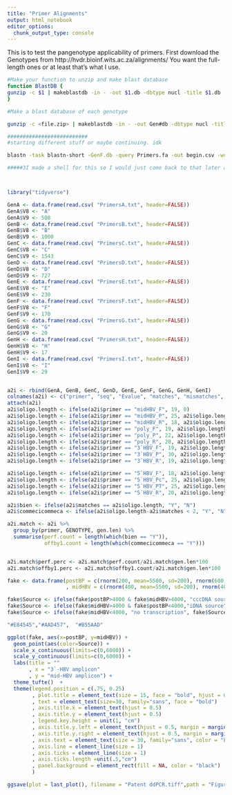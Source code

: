 ---
title: "Primer Alignments"
output: html_notebook
editor_options: 
  chunk_output_type: console
---

This is to test the pangenotype applicability of primers.
First download the Genotypes from http://hvdr.bioinf.wits.ac.za/alignments/
You want the full-length ones or at least that's what I use.
```{bash}
#Make your function to unzip and make blast database
function BlastDB {
gunzip -c $1 | makeblastdb -in - -out $1.db -dbtype nucl -title $1.db -parse_seqids
}

#Make a blast database of each genotype

gunzip -c <file.zip> | makeblastdb -in - -out Gen#db -dbtype nucl -title Gen#db -parse_seqids

##########################
#starting different stuff or maybe continuing. idk

blastn -task blastn-short -GenF.db -query Primers.fa -out begin.csv -word_size 19 #the length of the primer itself so that it must be a perfect

#####3I made a shell for this so I would just come back to that later and use it. It's the PrimerBlast2.sh on the ubuntu computer




```

```{r packages}
library("tidyverse")
```

```{r data read in}
GenA <- data.frame(read.csv( "PrimersA.txt", header=FALSE))
GenA$V8 <- "A"
GenA$V9 <- 508
GenB <- data.frame(read.csv( "PrimersB.txt", header=FALSE))
GenB$V8 <- "B"
GenB$V9 <- 1000
GenC <- data.frame(read.csv( "PrimersC.txt", header=FALSE))
GenC$V8 <- "C"
GenC$V9 <- 1543
GenD <- data.frame(read.csv( "PrimersD.txt", header=FALSE))
GenD$V8 <- "D"
GenD$V9 <- 727
GenE <- data.frame(read.csv( "PrimersE.txt", header=FALSE))
GenE$V8 <- "E"
GenE$V9 <- 230
GenF <- data.frame(read.csv( "PrimersF.txt", header=FALSE))
GenF$V8 <- "F"
GenF$V9 <- 170
GenG <- data.frame(read.csv( "PrimersG.txt", header=FALSE))
GenG$V8 <- "G"
GenG$V9 <- 20
GenH <- data.frame(read.csv( "PrimersH.txt", header=FALSE))
GenH$V8 <- "H"
GenH$V9 <- 17
GenI <- data.frame(read.csv( "PrimersI.txt", header=FALSE))
GenI$V8 <- "I"
GenI$V9 <- 29


a2i <- rbind(GenA, GenB, GenC, GenD, GenE, GenF, GenG, GenH, GenI)
colnames(a2i) <- c("primer", "seq", "Evalue", "matches", "mismatches", "pos_score_match", "perc_pos", "GENOTYPE", "gen.len")
attach(a2i)
a2i$oligo.length <- ifelse(a2i$primer == "midHBV_F", 19, 0)
a2i$oligo.length <- ifelse(a2i$primer == "midHBV_P", 25, a2i$oligo.length)
a2i$oligo.length <- ifelse(a2i$primer == "midHBV_R", 18, a2i$oligo.length)
a2i$oligo.length <- ifelse(a2i$primer == "poly_F", 19, a2i$oligo.length)
a2i$oligo.length <- ifelse(a2i$primer == "poly_P", 22, a2i$oligo.length)
a2i$oligo.length <- ifelse(a2i$primer == "poly_R", 20, a2i$oligo.length)
a2i$oligo.length <- ifelse(a2i$primer == "3`HBV_F", 19, a2i$oligo.length)
a2i$oligo.length <- ifelse(a2i$primer == "3`HBV_P", 30, a2i$oligo.length)
a2i$oligo.length <- ifelse(a2i$primer == "3`HBV_R", 19, a2i$oligo.length)

a2i$oligo.length <- ifelse(a2i$primer == "5`HBV_F", 18, a2i$oligo.length)
a2i$oligo.length <- ifelse(a2i$primer == "5`HBV_Pc", 25, a2i$oligo.length)
a2i$oligo.length <- ifelse(a2i$primer == "5`HBV_PT", 25, a2i$oligo.length)
a2i$oligo.length <- ifelse(a2i$primer == "5`HBV_R", 20, a2i$oligo.length)

a2i$bien <- ifelse(a2i$matches == a2i$oligo.length, "Y", "N")
a2i$commecicommeca <- ifelse(a2i$oligo.length-a2i$matches < 2, "Y", "N")

a2i.match <- a2i %>%
  group_by(primer, GENOTYPE, gen.len) %>%
  summarise(perf.count = length(which(bien == "Y")),
            offby1.count = length(which(commecicommeca == "Y")))


a2i.match$perf.perc <- a2i.match$perf.count/a2i.match$gen.len*100
a2i.match$offby1.perc <- a2i.match$offby1.count/a2i.match$gen.len*100
```

```{r}
fake <- data.frame(postBP = c(rnorm(200, mean=5500, sd=200), rnorm(600, mean=1700, sd=100))
                   , midHBV = c(rnorm(400, mean=5500, sd=200), rnorm(400, mean=1700, sd=100)))

fake$Source <- ifelse(fake$postBP>4000 & fake$midHBV>4000, "cccDNA source", NA)
fake$Source <- ifelse(fake$midHBV>4000 & fake$postBP<4000,"iDNA source", fake$Source)
fake$Source <- ifelse(fake$midHBV<4000, "no transcription", fake$Source)

"#E84545","#AAD457",  "#B55AAD"

ggplot(fake, aes(x=postBP, y=midHBV)) +
  geom_point(aes(color=Source)) +
  scale_x_continuous(limits=c(0,6000)) +
  scale_y_continuous(limits=c(0,6000)) + 
  labs(title = ""
       , x = "3`-HBV amplicon"
       , y = "mid-HBV amplicon") +
  theme_tufte()  + 
  theme(legend.position = c(.75, 0.25)
        , plot.title = element_text(size = 15, face = "bold", hjust = 0.5)
        , text = element_text(size=30, family="sans", face = "bold")
        , axis.title.x = element_text(hjust = 0.5)
        , axis.title.y = element_text(hjust = 0.5)
        , legend.key.height = unit(1, "cm")
        , axis.title.y.left = element_text(hjust = 0.5, margin = margin(t = 0, r = 10, b = 0, l = 0), family="sans")
        , axis.title.y.right = element_text(hjust = 0.5, margin = margin(t = 0, r = 0, b = 0, l = 10), family="sans")
        , axis.text = element_text(size = 30, family="sans", color = "black")
        , axis.line = element_line(size = 1)
        , axis.ticks = element_line(size = 1)
        , axis.ticks.length =unit(.5,"cm")
        , panel.background = element_rect(fill = NA, color = "black")
        )

ggsave(plot = last_plot(), filename = "Patent ddPCR.tiff",path = "Figures", dpi = 200, height = 8, width = 10)
```
